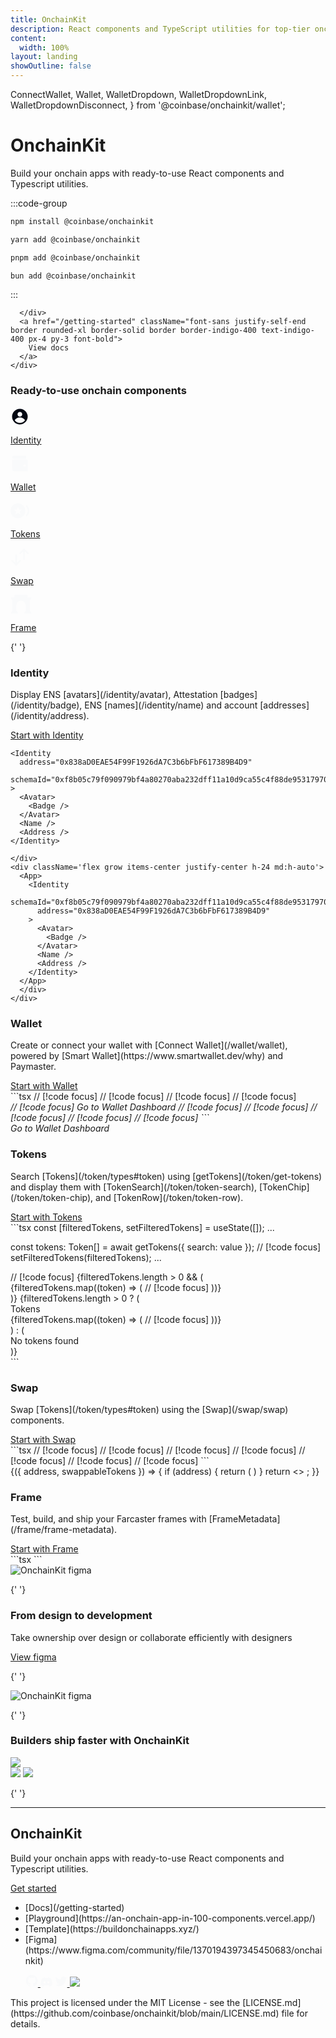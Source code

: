 ```yaml
---
title: OnchainKit
description: React components and TypeScript utilities for top-tier onchain apps.
content:
  width: 100%
layout: landing
showOutline: false
---
```


  ConnectWallet,
  Wallet,
  WalletDropdown,
  WalletDropdownLink,
  WalletDropdownDisconnect,
} from '@coinbase/onchainkit/wallet';

<div id="blobs">
  <div
    className="css-blurry-gradient top-[-15%] opacity-30 blur-[75px] left-[10%]"
    style={{
      background: "radial-gradient(circle at 50% 50%, #4F46E5, #4F46E5)",
    }}
  />
  <div
    className="css-blurry-gradient"
    style={{ top: "-15%", left: "calc(50% + 280px)" }}
  />
  <div
    className="css-blurry-gradient"
    style={{ top: "45%", left: "90%", height: "220px", width: "220px" }}
  />
  <div
    className="css-blurry-gradient"
    style={{ top: "35%", left: "10%", height: "220px", width: "220px" }}
  />
</div>

<div className="max-w-[1225px] mx-auto vp-doc relative px-[24px] mb-[26px] mt-0 md:px-0 md:mb-[64px]">
  <div className="mx-auto max-w-2xl">
    <div className="md:text-center flex flex-col gap-8 pt-[100px] pb-16">
      <h1 className="text-center text-6xl md:text-9xl font-medium no-underline dark:text-white tracking-[-0.1rem]">OnchainKit</h1>
      <div className="text-center text-xl md:text-3xl dark:text-white">
        <p className="leading-7 md:leading-none">
          Build your onchain apps with ready-to-use React components and Typescript utilities.
        </p>
      </div>
    </div>
    <div className="flex flex-col md:flex-row space-between items-center gap-6 w-full">
      <div id="home-install" className="h-full grow">
:::code-group

```bash [npm]
npm install @coinbase/onchainkit
```

```bash [yarn]
yarn add @coinbase/onchainkit
```

```bash [pnpm]
pnpm add @coinbase/onchainkit
```

```bash [bun]
bun add @coinbase/onchainkit
```

:::

      </div>
      <a href="/getting-started" className="font-sans justify-self-end border rounded-xl border-solid border border-indigo-400 text-indigo-400 px-4 py-3 font-bold">
        View docs
      </a>
    </div>

  </div>
</div>
<div className="flex flex-col md:flex-row justify-between items-center md:mb-[64px] mx-auto max-w-[1225px] z-10 pt-[100px]">
  <div className="flex flex-col gap-4 md:flex-row">
    <h3 className="py-[15px] md:w-[365px] text-4xl md:text-4xl md:text-left text-center">Ready-to-use onchain components</h3>
  </div>
  <div className="flex gap-12 max-w-full flex-wrap justify-center md:justify-end">
    <a href="#identity" className="flex flex-col items-center gap-3 group">
      <div className="w-[70px] h-[70px] bg-gray-800 rounded-xl p-5 group-hover:bg-gray-50">
        <svg width="30" height="30" viewBox="0 0 30 30" fill="none" xmlns="http://www.w3.org/2000/svg">
          <path className="fill-gray-50 group-hover:fill-gray-800" d="M27.5 15C27.5 21.9036 21.9036 27.5 15 27.5C15 27.5 15 27.5 15 27.5C14.973 27.5 14.9461 27.4999 14.9192 27.4997C14.5153 27.4972 14.1159 27.4755 13.722 27.4355C12.4613 27.3074 11.2561 26.9921 10.1344 26.5177C8.36951 25.7712 6.81171 24.6309 5.57122 23.2069C5.54692 23.179 5.52274 23.151 5.49869 23.1229C3.62914 20.9381 2.5 18.1009 2.5 15C2.5 8.09644 8.09644 2.5 15 2.5C21.9036 2.5 27.5 8.09644 27.5 15ZM18.75 11.25C18.75 9.17893 17.0711 7.5 15 7.5C12.9289 7.5 11.25 9.17893 11.25 11.25C11.25 13.3211 12.9289 15 15 15C17.0711 15 18.75 13.3211 18.75 11.25ZM15 25C18.4371 25 21.4692 23.266 23.2691 20.625C21.4692 17.984 18.4371 16.25 15 16.25C11.5629 16.25 8.53081 17.984 6.73084 20.625C8.53081 23.266 11.5629 25 15 25Z" fill="#030712"/>
        </svg>
      </div>
      <p className="text-center text-base not-italic font-normal leading-6">Identity</p>
    </a>
    <a href="#wallet" className="flex flex-col items-center gap-3 group">
      <div className="w-[70px] h-[70px] bg-gray-800 rounded-xl p-5 group-hover:bg-gray-50">
        <svg width="30" height="30" viewBox="0 0 30 30" fill="none" xmlns="http://www.w3.org/2000/svg">
          <path className="fill-gray-50 group-hover:fill-gray-800" d="M5 2.5H25V7.5H5C3.625 7.5 2.5 6.375 2.5 5C2.5 3.625 3.625 2.5 5 2.5Z" fill="#F9FAFB"/>
          <path className="fill-gray-50 group-hover:fill-gray-800" d="M2.5 8.75V23.75C2.5 25.825 4.175 27.5 6.25 27.5H27.5V8.75H2.5ZM22.5 20C21.4625 20 20.625 19.1625 20.625 18.125C20.625 17.0875 21.4625 16.25 22.5 16.25C23.5375 16.25 24.375 17.0875 24.375 18.125C24.375 19.1625 23.5375 20 22.5 20Z" fill="#F9FAFB"/>
        </svg>
      </div>
      <p className="text-center text-base not-italic font-normal leading-6">Wallet</p>
    </a>
    <a href="#tokens" className="flex flex-col items-center gap-3 group">
      <div className="w-[70px] h-[70px] bg-gray-800 rounded-xl p-5 group-hover:bg-gray-50">
        <svg width="30" height="30" viewBox="0 0 30 30" fill="none" xmlns="http://www.w3.org/2000/svg">
          <path className="fill-gray-50 group-hover:fill-gray-800" d="M23.75 15.625C23.75 22.1834 18.4334 27.5 11.875 27.5C5.31662 27.5 0 22.1834 0 15.625C0 9.06662 5.31662 3.75 11.875 3.75C18.4334 3.75 23.75 9.06662 23.75 15.625ZM11.875 9.0625L10.1368 13.4568L5.625 13.8371L9.0625 16.9332L8.01229 21.5625L11.875 19.0818L15.7377 21.5625L14.6875 16.9332L18.125 13.8371L13.6132 13.4568L11.875 9.0625Z" fill="#F9FAFB"/>
          <path className="fill-gray-50 group-hover:fill-gray-800" d="M30 15.625C30 19.6212 28.026 23.1564 25 25.3086V21.9988C26.5515 20.3262 27.5 18.0864 27.5 15.625C27.5 13.1636 26.5515 10.9238 25 9.25117V5.94138C28.026 8.09364 30 11.6288 30 15.625Z" fill="#F9FAFB"/>
        </svg>
      </div>
      <p className="text-center text-base not-italic font-normal leading-6">Tokens</p>
    </a>
    <a href="#swap" className="flex flex-col items-center gap-3 group">
      <div className="w-[70px] h-[70px] bg-gray-800 rounded-xl p-5 group-hover:bg-gray-50">
        <svg width="30" height="30" viewBox="0 0 30 30" fill="none" xmlns="http://www.w3.org/2000/svg">
          <path className="fill-gray-50 group-hover:fill-gray-800" d="M22.844 5.40681L22.7821 18.7446L20.2719 18.7446L20.3514 5.40681L15.4105 10.3477L13.6427 8.57995L21.5977 0.625L29.5527 8.57995L27.7849 10.3477L22.844 5.40681Z" fill="#F9FAFB"/>
          <path className="fill-gray-50 group-hover:fill-gray-800" d="M7.78073 23.9679L7.84261 10.6301L10.3528 10.6301L10.2733 23.9679L15.2142 19.027L16.982 20.7948L9.027 28.7497L1.07205 20.7948L2.83982 19.027L7.78073 23.9679Z" fill="#F9FAFB"/>
        </svg>
      </div>
      <p className="text-center text-base not-italic font-normal leading-6">Swap</p>
    </a>
    <a href="#frame" className="flex flex-col items-center gap-3 group">
      <div className="w-[70px] h-[70px] bg-gray-800 rounded-xl p-5 group-hover:bg-gray-50">
        <svg width="34" height="30" viewBox="0 0 34 30" fill="none" xmlns="http://www.w3.org/2000/svg">
          <path className="fill-gray-50 group-hover:fill-gray-800" d="M6.25229 0H27.3604V30H24.262V16.2581H24.2316C23.8891 12.4601 20.6955 9.48387 16.8064 9.48387C12.9172 9.48387 9.72356 12.4601 9.38112 16.2581H9.35073V30H6.25229V0Z" fill="#F9FAFB"/>
          <path className="fill-gray-50 group-hover:fill-gray-800" d="M0.636368 4.25807L1.89511 8.51613H2.9602V25.7419C2.42544 25.7419 1.99194 26.1752 1.99194 26.7097V27.871H1.79828C1.26353 27.871 0.83002 28.3042 0.83002 28.8387V30H11.6746V28.8387C11.6746 28.3042 11.2411 27.871 10.7063 27.871H10.5126V26.7097C10.5126 26.1752 10.0791 25.7419 9.54438 25.7419H8.38247V4.25807H0.636368Z" fill="#F9FAFB"/>
          <path className="fill-gray-50 group-hover:fill-gray-800" d="M24.4556 25.7419C23.9209 25.7419 23.4874 26.1752 23.4874 26.7097V27.871H23.2937C22.759 27.871 22.3254 28.3042 22.3254 28.8387V30H33.17V28.8387C33.17 28.3042 32.7365 27.871 32.2017 27.871H32.0081V26.7097C32.0081 26.1752 31.5746 25.7419 31.0398 25.7419V8.51613H32.1049L33.3636 4.25807H25.6175V25.7419H24.4556Z" fill="#F9FAFB"/>
        </svg>
      </div>
      <p className="text-center text-base not-italic font-normal leading-6">Frame</p>
    </a>
  </div>
</div>

<main className="css-main-container items-center flex flex-col mx-auto vp-doc relative px-0 mb-[26px] mt-0 md:mb-[64px]">

{' '}

<section className="w-[1225px] max-w-full pt-[56px] px-1 md:px-0">
  <main id="identity" className="flex flex-col gap-4 md:flex-row md:text-left text-center">
    <h3 className="basis-1/2 py-[15px] text-4xl md:text-4xl">Identity</h3>
  </main>
  <aside className="pb-6">
    <p className="text-base md:text-base pb-[24px] md:text-left text-center">
      Display ENS [avatars](/identity/avatar), Attestation [badges](/identity/badge), ENS [names](/identity/name) and account [addresses](/identity/address).
    </p>
    <a href="/identity/introduction" className="mx-auto md:m-0 flex justify-center items-center border border-indigo-400 text-indigo-400 font-bold leading-6 px-4 py-3 rounded-xl border-solid w-[180px]">
      Start with Identity
    </a>
    <div className="flex grow md:flex-row pt-[44px] flex-col">
      <div className="w-[664px] max-w-full">

```tsx
<Identity
  address="0x838aD0EAE54F99F1926dA7C3b6bFbF617389B4D9"
  schemaId="0xf8b05c79f090979bf4a80270aba232dff11a10d9ca55c4f88de95317970f0de9"
>
  <Avatar>
    <Badge />
  </Avatar>
  <Name />
  <Address />
</Identity>
```

    </div>
    <div className='flex grow items-center justify-center h-24 md:h-auto'>
      <App>
        <Identity
          schemaId="0xf8b05c79f090979bf4a80270aba232dff11a10d9ca55c4f88de95317970f0de9"
          address="0x838aD0EAE54F99F1926dA7C3b6bFbF617389B4D9"
        >
          <Avatar>
            <Badge />
          </Avatar>
          <Name />
          <Address />
        </Identity>
      </App>
      </div>
    </div>

  </aside>
  <main id="wallet" className="pt-[56px] flex flex-col gap-4 md:flex-row md:text-left text-center">
    <h3 className="basis-1/2 py-[15px] text-4xl md:text-4xl">Wallet</h3>
  </main>
  <aside className="pb-6">
    <p className="text-base md:text-base pb-[24px] md:text-left text-center">
      Create or connect your wallet with [Connect Wallet](/wallet/wallet), powered by [Smart Wallet](https://www.smartwallet.dev/why) and Paymaster.
    </p>
    <a href="/wallet/wallet" className="mx-auto md:m-0  flex justify-center items-center border border-indigo-400 text-indigo-400 font-bold leading-6 px-4 py-3 rounded-xl border-solid w-[180px]">
      Start with Wallet
    </a>
    <div className="flex grow md:flex-row pt-[44px] flex-col">
      <div>
```tsx
<Wallet> // [!code focus]
  <ConnectWallet> // [!code focus]
    <Avatar className="h-6 w-6" />
    <Name />
  </ConnectWallet> // [!code focus]
  <WalletDropdown> // [!code focus]
    <Identity className="px-4 pt-3 pb-2" hasCopyAddressOnClick>
      <Avatar />
      <Name>
        <Badge />
      </Name>
      <Address />
      <EthBalance />
    </Identity>
    <WalletDropdownLink icon="wallet" href="https://wallet.coinbase.com"> // [!code focus]
      Go to Wallet Dashboard // [!code focus]
    </WalletDropdownLink> // [!code focus]
    <WalletDropdownDisconnect /> // [!code focus]
  </WalletDropdown> // [!code focus]
</Wallet> // [!code focus]
```
      </div>
      <div className='flex grow items-center justify-center h-24 md:h-auto'>
<WalletComponents>
  <Wallet>
    <ConnectWallet>
      <Avatar className="h-6 w-6" />
      <Name />
    </ConnectWallet>
    <WalletDropdown>
      <Identity className="px-4 pt-3 pb-2" hasCopyAddressOnClick>
        <Avatar />
        <Name>
          <Badge />
        </Name>
        <Address className={color.foregroundMuted} />
        <EthBalance />
      </Identity>
      <WalletDropdownLink icon="wallet" href="https://wallet.coinbase.com">
        Go to Wallet Dashboard
      </WalletDropdownLink>
      <WalletDropdownDisconnect />
    </WalletDropdown>
  </Wallet>
</WalletComponents>
      </div>
    </div>
  </aside>


  <main id="tokens" className="pt-[56px] flex flex-col gap-4 md:flex-row md:text-left text-center">
    <h3 className="basis-1/2 py-[15px] text-4xl md:text-4xl">Tokens</h3>
  </main>
  
  <aside className="pb-6">
    <p className="text-base md:text-base pb-[24px] md:text-left text-center">
      Search [Tokens](/token/types#token) using [getTokens](/token/get-tokens) and display them with [TokenSearch](/token/token-search), [TokenChip](/token/token-chip), and [TokenRow](/token/token-row).
    </p>
    <a href="/token/introduction" className="mx-auto md:m-0 flex justify-center items-center border border-indigo-400 text-indigo-400 font-bold leading-6 px-4 py-3 rounded-xl border-solid w-[180px]">
      Start with Tokens
    </a>
    <div className="flex grow md:flex-row pt-[44px] flex-col">
      <div>
```tsx
const [filteredTokens, setFilteredTokens] = useState<Token[]>([]);
...

const tokens: Token[] = await getTokens({ search: value }); // [!code focus]
setFilteredTokens(filteredTokens);
...

<div className="flex flex-col gap-4 rounded-3xl bg-white p-4">
  <TokenSearch onChange={handleChange} delayMs={200} /> // [!code focus]
  {filteredTokens.length > 0 && (
    <div className="flex gap-2">
      {filteredTokens.map((token) => (
        <TokenChip key={token.name} token={token} onClick={handleSelect} /> // [!code focus]
      ))}
    </div>
  )}
  {filteredTokens.length > 0 ? (
    <div>
      <div className="text-body text-black">Tokens</div>
      <div>
        {filteredTokens.map((token) => (
          <TokenRow key={token.name} token={token} onClick={handleSelect} /> // [!code focus]
        ))}
      </div>
    </div>
  ) : (
    <div className="text-body text-black">No tokens found</div>
  )}
</div>
```
      </div>
      <div className='flex grow items-center justify-center h-auto p-6'>
<App>
  <TokenSelector />
</App>
      </div>
    </div>
  </aside>


  <main id="swap" className="pt-[56px] flex flex-col gap-4 md:flex-row md:text-left text-center">
    <h3 className="basis-1/2 py-[15px] text-4xl md:text-4xl">Swap</h3>
  </main>
  <aside className="pb-6">
    <p className="text-base md:text-base pb-[24px] md:text-left text-center">
      Swap [Tokens](/token/types#token) using the [Swap](/swap/swap) components.
    </p>
    <a href="/swap/swap" className="mx-auto md:m-0 flex justify-center items-center border border-indigo-400 text-indigo-400 font-bold leading-6 px-4 py-3 rounded-xl border-solid w-[180px]">
      Start with Swap
    </a>
    <div className="flex grow flex-col items-center md:flex-row pt-[44px] md:pt-[20px]">
      <div>
```tsx
<Swap address={address}> // [!code focus]
  <SwapAmountInput // [!code focus]
    label="Sell" // [!code focus]
    swappableTokens={swappableTokens} // [!code focus]
    token={ETHToken} // [!code focus]
    type="from" // [!code focus]
  /> // [!code focus]
  <SwapToggleButton /> // [!code focus]
  <SwapAmountInput // [!code focus]
    label="Buy" // [!code focus]
    swappableTokens={swappableTokens} // [!code focus]
    token={USDCToken} // [!code focus]
    type="to" // [!code focus]
  /> // [!code focus]
  <SwapButton onSubmit={onSubmit} /> // [!code focus]
  <SwapMessage /> // [!code focus]
</Swap> // [!code focus]
```
      </div>
      <div className='flex grow items-center justify-center h-auto p-6'>
<App>
  <SwapWrapper>
    {({ address, swappableTokens }) => {
      if (address) {
        return (
          <Swap address={address}>
            <SwapAmountInput
              label="Sell"
              swappableTokens={swappableTokens}
              token={swappableTokens[1]}
              type="from"
            />
            <SwapToggleButton />
            <SwapAmountInput
              label="Buy"
              swappableTokens={swappableTokens}
              token={swappableTokens[2]}
              type="to"
            />
            <SwapButton />
            <SwapMessage />
          </Swap>
        )
      }
      return <>
        <Wallet>
          <ConnectWallet>
            <Avatar className="h-6 w-6" />
            <Name />
          </ConnectWallet>
        </Wallet>
      </>;
    }}
  </SwapWrapper>
</App>
      </div>
    </div>
  </aside>

  <main id="frame" className="pt-[56px] flex flex-col gap-4 md:flex-row md:text-left text-center">
    <h3 className="basis-1/2 py-[15px] text-4xl md:text-4xl">Frame</h3>
  </main>
  <aside className="pb-10">
    <p className="text-base md:text-base pb-[24px] md:text-left text-center">
      Test, build, and ship your Farcaster frames with [FrameMetadata](/frame/frame-metadata).
    </p>
    <a href="/frame/frame-metadata" className="mx-auto md:m-0 flex justify-center items-center border border-indigo-400 text-indigo-400 font-bold leading-6 px-4 py-3 rounded-xl border-solid w-[180px]">
      Start with Frame
    </a>
    <div className="flex grow flex-col items-center md:flex-row pt-[44px]">
      <div>
```tsx
 <FrameMetadata
      buttons={[
        {
          label: 'Tell me the story',
        },
        {
          action: 'link',
          label: 'Link to Google',
          target: 'https://www.google.com'
        },
        {
          action: 'post_redirect',
          label: 'Redirect to cute pictures',
        },
      ]}
      image={{
       src: 'https://zizzamia.xyz/park-3.png',
       aspectRatio: '1:1'
      }}
      input={{
        text: 'Tell me a boat story',
      }}
      state={{
        counter: 1,
      }}
      postUrl="https://zizzamia.xyz/api/frame"
    />
```
      </div>
      <div className='flex grow items-center justify-center h-auto p-6'>
        <img className="max-w-full w-[350px]" alt="OnchainKit figma" src="/assets/frame.png" width="auto" />
      </div>
    </div>
  </aside>
</section>




{' '}

<section className="css-dark-container w-full flex flex-col items-center py-24">
  <div className="w-[1225px] max-w-full flex flex-col justify-between">
    <div className="flex flex-col md:flex-row justify-between items-center pb-[20px]">
      <div>
        <h3 className="basis-1/2 py-[15px] text-4xl md:text-4xl text-center md:text-left max-w-[250px]">From design to development</h3>
      </div>
      <p className="w-[450px] max-w-full text-[#8A919E] text-[28px] font-light leading-9 md:text-[28px] text-center md:text-left">Take ownership over design or collaborate efficiently with designers</p>
    </div>
    <aside className="mx-auto md:mx-0">
      <a href="/swap/swap" className="flex justify-center items-center border border-indigo-400 text-indigo-400 font-bold leading-6 px-4 py-3 rounded-xl border-solid w-[180px]">
        View figma
      </a>
    </aside>
  </div>
</section>


{' '}

<section className="css-dark-container w-full flex items-center justify-center">
  <aside className="flex flex-col pb-10 md:flex-row md:px-2 w-[940px]">
    <img alt="OnchainKit figma" src="/assets/onchain-figma.png" width="auto" />
  </aside>
</section>


{' '}

<section className="css-dark-container w-full flex flex-col items-center py-24 gap-[72px]">
  <div>
    <h3 className="basis-1/2 py-[15px] text-4xl md:text-4xl max-w-[525px] text-center">Builders ship faster with OnchainKit</h3>
  </div>
  <div className="flex flex-col md:flex-row gap-6">
    <div className="max-w-[438px]">
      <img src="/assets/onchain-tweet-1.png" />
    </div>
    <div className="flex flex-col max-w-[648px] gap-6">
      <img src="/assets/onchain-tweet-2.png" />
      <img src="/assets/onchain-tweet-3.png" />
    </div>
  </div>

</section>

{' '}


<hr className="my-8 md:my-20" />

  <footer className="flex flex-col justify-center space-y-[25px] max-w-screen-xl w-full">
    <div className="flex flex-col md:flex-row md:items-end justify-between">
      <div className="flex flex-col justify-between xl:flex-row xl:space-x-[25px]">
        <div className="pt-[20px] xl:pt-[40px]">
          <h2 className="text-4xl md:text-9xl text-center md:text-left">OnchainKit</h2>
          <p className="leading-7 text-xl text-gray-400 px-0 py-6 max-w-[500px] md:text-left text-center">
            Build your onchain apps with ready-to-use React components and Typescript utilities.
          </p>
          <a href="/getting-started" className="mx-auto md:mx-0 flex justify-center items-center bg-indigo-400 text-[#030712] font-bold leading-6 px-4 py-3 rounded-xl w-[180px]">
            Get started
          </a>
        </div>
      </div>
      <div className="flex flex-col md:flex-row items-center md:space-x-[128px]">
        <ul className="flex space-x-[28px] py-3 md:py-0">
          <li>[Docs](/getting-started)</li>
          <li>[Playground](https://an-onchain-app-in-100-components.vercel.app/)</li>
          <li>[Template](https://buildonchainapps.xyz/)</li>
          <li>[Figma](https://www.figma.com/community/file/1370194397345450683/onchainkit)</li>
        </ul>
        <ul className="flex space-x-[28px]">
          <a href="https://github.com/coinbase/onchainkit">
            <svg width="20" height="19" viewBox="0 0 20 19" fill="none" xmlns="http://www.w3.org/2000/svg">
              <path fillRule="evenodd" clipRule="evenodd" d="M10.0719 0.19519C4.83504 0.19519 0.601562 4.45988 0.601562 9.73589C0.601562 13.9533 3.3141 17.5232 7.07711 18.7867C7.54758 18.8817 7.71991 18.5814 7.71991 18.3289C7.71991 18.1077 7.70441 17.3495 7.70441 16.5596C5.06999 17.1283 4.5214 15.4223 4.5214 15.4223C4.09803 14.3166 3.47073 14.0324 3.47073 14.0324C2.60849 13.4479 3.53354 13.4479 3.53354 13.4479C4.48999 13.5111 4.99187 14.4272 4.99187 14.4272C5.83841 15.8803 7.20253 15.4698 7.75132 15.217C7.82963 14.6009 8.08067 14.1745 8.34721 13.9376C6.24608 13.7164 4.03541 12.8951 4.03541 9.23033C4.03541 8.1878 4.41148 7.33487 5.00738 6.67151C4.91336 6.43463 4.58401 5.45511 5.10159 4.1441C5.10159 4.1441 5.90122 3.89132 7.70421 5.12343C8.47614 4.91459 9.27221 4.80835 10.0719 4.80745C10.8715 4.80745 11.6867 4.91814 12.4394 5.12343C14.2426 3.89132 15.0422 4.1441 15.0422 4.1441C15.5598 5.45511 15.2302 6.43463 15.1362 6.67151C15.7478 7.33487 16.1084 8.1878 16.1084 9.23033C16.1084 12.8951 13.8977 13.7005 11.7809 13.9376C12.1259 14.2377 12.4237 14.8062 12.4237 15.7066C12.4237 16.9861 12.4082 18.0129 12.4082 18.3287C12.4082 18.5814 12.5807 18.8817 13.051 18.7869C16.814 17.523 19.5265 13.9533 19.5265 9.73589C19.542 4.45988 15.293 0.19519 10.0719 0.19519Z" fill="#F9FAFB"/>
            </svg>
          </a>
          <a>
            <svg width="19" height="15" viewBox="0 0 19 15" fill="none" xmlns="http://www.w3.org/2000/svg">
              <path d="M16.0995 1.52957C14.8561 0.960314 13.5435 0.556465 12.1951 0.328339C12.0106 0.658176 11.8437 0.997534 11.695 1.34499C10.2587 1.12857 8.79818 1.12857 7.36193 1.34499C7.21317 0.99757 7.04622 0.658216 6.86179 0.328339C5.51258 0.558391 4.19908 0.963199 2.95444 1.53255C0.483511 5.18834 -0.18632 8.75333 0.148595 12.2677C1.59564 13.3368 3.21529 14.1499 4.93714 14.6717C5.32485 14.1502 5.66793 13.597 5.96273 13.0179C5.4028 12.8088 4.86237 12.5508 4.34769 12.2469C4.48315 12.1486 4.61562 12.0474 4.74364 11.9492C6.24123 12.6534 7.87577 13.0186 9.5307 13.0186C11.1856 13.0186 12.8202 12.6534 14.3178 11.9492C14.4473 12.0548 14.5797 12.1561 14.7137 12.2469C14.198 12.5513 13.6566 12.8098 13.0957 13.0194C13.3901 13.5982 13.7332 14.151 14.1213 14.6717C15.8446 14.152 17.4655 13.3393 18.9128 12.2692C19.3058 8.19365 18.2415 4.6614 16.0995 1.52957ZM6.38696 10.1064C5.45366 10.1064 4.68261 9.25942 4.68261 8.21746C4.68261 7.1755 5.42686 6.32109 6.38398 6.32109C7.34109 6.32109 8.10619 7.1755 8.08981 8.21746C8.07344 9.25942 7.33812 10.1064 6.38696 10.1064ZM12.6744 10.1064C11.7396 10.1064 10.9716 9.25942 10.9716 8.21746C10.9716 7.1755 11.7158 6.32109 12.6744 6.32109C13.633 6.32109 14.3922 7.1755 14.3758 8.21746C14.3594 9.25942 13.6256 10.1064 12.6744 10.1064Z" fill="#F9FAFB"/>
            </svg>
          </a>
          <a href="https://x.com/Onchainkit">
            <svg width="20" height="17" viewBox="0 0 20 17" fill="none" xmlns="http://www.w3.org/2000/svg">
              <path d="M17.5224 4.63938C17.534 4.80622 17.534 4.97306 17.534 5.14144C17.534 10.2719 13.6282 16.1889 6.48649 16.1889V16.1858C4.37679 16.1889 2.31092 15.5846 0.534897 14.4452C0.841664 14.4821 1.14997 14.5005 1.45904 14.5013C3.20739 14.5028 4.90575 13.9162 6.28121 12.836C4.61974 12.8045 3.16279 11.7212 2.65382 10.1397C3.23583 10.2519 3.83553 10.2289 4.40678 10.0728C2.59539 9.70681 1.2922 8.11531 1.2922 6.26702V6.21781C1.83193 6.51843 2.43624 6.68527 3.05439 6.70372C1.34833 5.56353 0.822443 3.29391 1.85269 1.51943C3.82399 3.94512 6.73252 5.41976 9.85478 5.57583C9.54186 4.22729 9.96933 2.81416 10.9781 1.86618C12.5419 0.396155 15.0014 0.471501 16.4714 2.03455C17.341 1.8631 18.1744 1.54403 18.9371 1.09196C18.6472 1.99073 18.0406 2.75419 17.2303 3.23933C17.9999 3.1486 18.7518 2.94255 19.4599 2.6281C18.9386 3.40924 18.282 4.08966 17.5224 4.63938Z" fill="#F9FAFB"/>
            </svg>
          </a>  
          <a href="https://warpcast.com/~/channel/onchainkit">
            <img src="/assets/warpcast-logo.png" />
          </a>
        </ul>
      </div>
    </div>
    <p className="leading-7 text-xl text-gray-400 px-0 pt-16">
      This project is licensed under the MIT License - see the [LICENSE.md](https://github.com/coinbase/onchainkit/blob/main/LICENSE.md) file for details.
    </p>
  </footer>
</main>